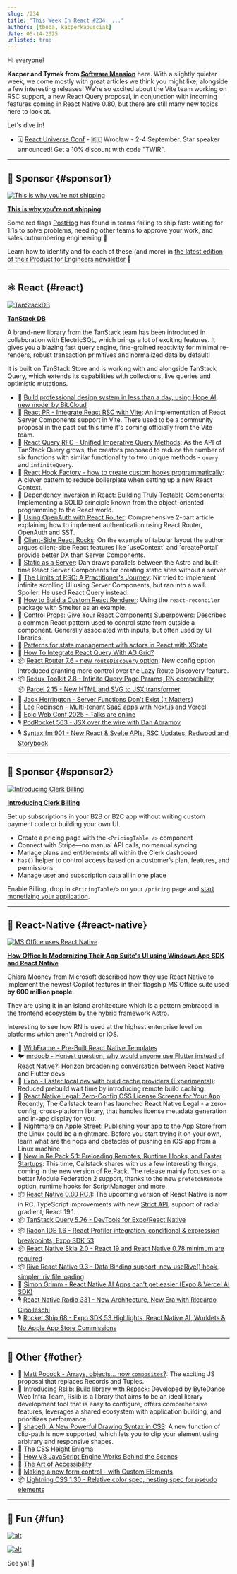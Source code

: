 ```yaml
---
slug: /234
title: "This Week In React #234: ..."
authors: [tboba, kacperkapusciak]
date: 05-14-2025
unlisted: true
---
```


Hi everyone!

**Kacper and Tymek from [Software Mansion](https://swmansion.com/?utm_source=thisweekinreact)** here. With a slightly quieter week, we come mostly with great articles we think you might like, alongside a few interesting releases\! We're so excited about the Vite team working on RSC support, a new React Query proposal, in conjunction with incoming features coming in React Native 0.80, but there are still many new topics here to look at.

Let's dive in\!

- 🗓 [React Universe Conf](https://www.reactuniverseconf.com/?utm_campaign=RUC2025&utm_source=TWIRpartnership&utm_content=savethedate) - 🇵🇱 Wrocław - 2-4 September. Star speaker announced! Get a 10% discount with code "TWIR".

<!-- truncate -->


<Support />

---

## 💸 Sponsor {#sponsor1}

[![This is why you're not shipping](/emails/issues/234/posthog.jpg)](https://go.posthog.com/twir-may14)

**[This is why you're not shipping](https://go.posthog.com/twir-may14)**

Some red flags [PostHog](https://go.posthog.com/twir-may14-ph) has found in teams failing to ship fast: waiting for 1:1s to solve problems, needing other teams to approve your work, and sales outnumbering engineering 🚩

Learn how to identify and fix each of these (and more) in [the latest edition of their Product for Engineers newsletter](https://go.posthog.com/twir-may14) 💪

---

## ⚛️ React {#react}

[![TanStackDB](/emails/issues/234/tanstackdb.png)](https://github.com/TanStack/db)

**[TanStack DB](https://github.com/TanStack/db)**

A brand-new library from the TanStack team has been introduced in collaboration with ElectricSQL, which brings a lot of exciting features. It gives you a blazing fast query engine, fine-grained reactivity for minimal re-renders, robust transaction primitives and normalized data by default\!

It is built on TanStack Store and is working with and alongside TanStack Query, which extends its capabilities with collections, live queries and optimistic mutations.

- 💸 [Build professional design system in less than a day, using Hope AI, new model by Bit.Cloud](https://bit.cloud/solutions/design-systems?utm_source=ThisWeekInReact&campaign=DesignSystem)
- 👀 [React PR \- Integrate React RSC with Vite](https://github.com/facebook/react/pull/33152): An implementation of React Server Components support in Vite. There used to be a community proposal in the past but this time it's coming officially from the Vite team.
- 👀 [React Query RFC \- Unified Imperative Query Methods](https://github.com/TanStack/query/discussions/9135): As the API of TanStack Query grows, the creators proposed to reduce the number of six functions with similar functionality to two unique methods \- `query` and `infiniteQuery`.
- 📜 [React Hook Factory \- how to create custom hooks programmatically](https://tylur.blog/react-hook-factory/): A clever pattern to reduce boilerplate when setting up a new React Context.
- 📜 [Dependency Inversion in React: Building Truly Testable Components](https://cekrem.github.io/posts/dependency-inversion-in-react/): Implementing a SOLID principle known from the object-oriented programming to the React world.
- 📜 [Using OpenAuth with React Router](https://seanpaulcampbell.com/blog/openauth-react-router/): Comprehensive 2-part article explaining how to implement authentication using React Router, OpenAuth and SST.
- 📜 [Client-Side React Rocks](https://marmelab.com/blog/2025/05/09/client-side-react-rocks.html): On the example of tabular layout the author argues client-side React features like \`useContext\` and \`createPortal\` provide better DX than Server Components.
- 📜 [Static as a Server](https://overreacted.io/static-as-a-server/): Dan draws parallels between the Astro and built-time React Server Components for creating static sites without a server.
- 📜 [The Limits of RSC: A Practitioner's Journey](https://www.nirtamir.com/articles/the-limits-of-rsc-a-practitioners-journey): Nir tried to implement infinite scrolling UI using Server Components, but ran into a wall. Spoiler: He used React Query instead.
- 📜 [How to Build a Custom React Renderer](https://blog.swmansion.com/how-to-build-a-custom-react-renderer-595dc4a9cb1c): Using the `react-reconciler` package with Smelter as an example.
- 📜 [Control Props: Give Your React Components Superpowers](https://www.epicreact.dev/control-props-give-your-react-components-superpowers-xitiw): Describes a common React pattern used to control state from outside a component. Generally associated with inputs, but often used by UI libraries.
- 📜 [Patterns for state management with actors in React with XState](https://www.typeonce.dev/article/patterns-for-state-management-with-actors-in-react-with-xstate)
- 📜 [How To Integrate React Query With AG Grid?](https://scientyficworld.org/how-to-integrate-react-query-with-ag-grid/)
- 📦 [React Router 7.6 \- new `routeDiscovery` option](https://github.com/remix-run/react-router/blob/main/CHANGELOG.md#v760): New config option introduced granting more control over the Lazy Route Discovery feature.
- 📦 [Redux Toolkit 2.8 \- Infinite Query Page Params, RN compatibility](https://github.com/reduxjs/redux-toolkit/releases/tag/v2.8.0)  
  📦 [Parcel 2.15 \- New HTML and SVG to JSX transformer](https://parceljs.org/blog/v2-15-0/)
- 🎥 [Jack Herrington \- Server Functions Don't Exist (It Matters)](https://www.youtube.com/watch?v=FPJvlhee04E)
- 🎥 [Lee Robinson \- Multi-tenant SaaS apps with Next.js and Vercel](https://www.youtube.com/watch?v=vVYlCnNjEWA)
- 🎥 [Epic Web Conf 2025 \- Talks are online](https://www.epicweb.dev/talks)
- 🎙️ [PodRocket 563 \- JSX over the wire with Dan Abramov](https://podrocket.logrocket.com/jsx-over-the-wire-dan-abramov)
- 🎙️ [Syntax.fm 901 \- New React & Svelte APIs, RSC Updates, Redwood and Storybook](https://syntax.fm/show/901/js-news-new-react-and-svelte-apis-rsc-updates-redwood-and-storybook)

<SubscribeFormEmbed placement="middle" />

---

## 💸 Sponsor {#sponsor2}

[![Introducing Clerk Billing](/emails/issues/234/clerk.jpg)](https://go.clerk.com/LphCouG)

**[Introducing Clerk Billing](https://go.clerk.com/LphCouG)**

Set up subscriptions in your B2B or B2C app without writing custom payment code or building your own UI.

- Create a pricing page with the `<PricingTable />` component
- Connect with Stripe—no manual API calls, no manual syncing
- Manage plans and entitlements all within the Clerk dashboard
- `has()` helper to control access based on a customer’s plan, features, and permissions
- Manage user and subscription data all in one place

Enable Billing, drop in `<PricingTable/>` on your `/pricing` page and [start monetizing your application](https://go.clerk.com/LphCouG).

---

## 📱 React-Native {#react-native}

[![MS Office uses React Native](/emails/issues/234/microsoft-uses-react-native.png)](https://devblogs.microsoft.com/react-native/2025-05-09-office-modernize/)

**[How Office Is Modernizing Their App Suite's UI using Windows App SDK and React Native](https://devblogs.microsoft.com/react-native/2025-05-09-office-modernize/)**

Chiara Mooney from Microsoft described how they use React Native to implement the newest Copilot features in their flagship MS Office suite used **by 600 million people**.

They are using it in an island architecture which is a pattern embraced in the frontend ecosystem by the hybrid framework Astro.

Interesting to see how RN is used at the highest enterprise level on platforms which aren't Android or iOS.

- 💸 [WithFrame - Pre-Built React Native Templates](https://withfra.me)
- 🐦 [mrdoob \- Honest question, why would anyone use Flutter instead of React Native?](https://x.com/mrdoob/status/1920861880911884771): Horizon broadening conversation between React Native and Flutter devs
- 📜 [Expo \- Faster local dev with build cache providers (Experimental)](https://expo.dev/blog/build-cache-providers-in-expo): Reduced prebuild wait time by introducing remote build caching.
- 📜 [React Native Legal: Zero-Config OSS License Screens for Your App](https://www.callstack.com/blog/react-native-legal-acknowledge-open-source-libraries-in-your-app?utm_campaign=Open_Source&utm_source=twitter&utm_medium=social&utm_content=post_13_05_2025): Recently, The Callstack team has launched React Native Legal \- a zero-config, cross-platform library, that handles license metadata generation and in-app display for you.
- 📜 [Nightmare on Apple Street](https://byk.im/posts/apple-code-signing-x-platform/): Publishing your app to the App Store from the Linux could be a nightmare. Before you start trying it on your own, learn what are the hops and obstacles of pushing an iOS app from a Linux machine.
- 📜 [New in Re.Pack 5.1: Preloading Remotes, Runtime Hooks, and Faster Startups](https://www.callstack.com/blog/new-in-re-pack-5-1): This time, Callstack shares with us a few interesting things, coming in the new version of Re.Pack. The release mainly focuses on a better Module Federation 2 support, thanks to the new `prefetchRemote` option, runtime hooks for ScriptManager and more.
- 📦 [React Native 0.80 RC.1](https://github.com/facebook/react-native/releases/tag/v0.80.0-rc.1): The upcoming version of React Native is now in RC. TypeScript improvements with new [Strict API](https://github.com/react-native-community/discussions-and-proposals/blob/main/proposals/0894-deprecate-subpath-imports.md#parallel-effort-strict-typescript-api), support of radial gradient, React 19.1.
- 📦 [TanStack Query 5.76 \- DevTools for Expo/React Native](https://github.com/TanStack/query/releases/tag/v5.76.0)
- 📦 [Radon IDE 1.6 \- React Profiler integration, conditional & expression breakpoints, ​Expo SDK 53](https://github.com/software-mansion/radon-ide/releases/tag/v1.6.0)
- 📦 [React Native Skia 2.0 \- React 19 and React Native 0.78 minimum are required](https://github.com/Shopify/react-native-skia/releases/tag/v2.0.0)
- 📦 [Rive React Native 9.3 \- Data Binding support, new useRive() hook, simpler .riv file loading](https://github.com/rive-app/rive-react-native/releases/tag/v9.3.0)
- 🎥 [Simon Grimm \- React Native AI Apps can't get easier (Expo & Vercel AI SDK)](https://www.youtube.com/watch?v=W9bbVJwCyqo)
- 🎙️ [React Native Radio 331 \- New Architecture, New Era with Riccardo Cipolleschi](https://infinite.red/react-native-radio/rnr-331-new-architecture-new-era-with-riccardo-cipolleschi)
- 🎙️ [Rocket Ship 68 \- Expo SDK 53 Highlights, React Native AI, Worklets & No Apple App Store Commissions](https://podcast.galaxies.dev/episodes/068-expo-sdk-53-highlights-react-native-ai-worklets-no-apple-app-store-commissions)

---

## 🔀 Other {#other}

- 🎥 [Matt Pocock \- Arrays, objects... now `composites`?](https://www.youtube.com/watch?v=hFenspfGLTk): The exciting JS proposal that replaces Records and Tuples.
- 📜 [Introducing Rslib: Build library with Rspack](https://lib.rsbuild.dev/blog/introducing-rslib): Developed by ByteDance Web Infra Team, Rslib is a library that aims to be an ideal library development tool that is easy to configure, offers comprehensive features, leverages a shared ecosystem with application building, and prioritizes performance.
- 📜 [shape(): A New Powerful Drawing Syntax in CSS](https://frontendmasters.com/blog/shape-a-new-powerful-drawing-syntax-in-css/): A new function of clip-path is now supported, which lets you to clip your element using arbitrary and responsive shapes.
- 📜 [The CSS Height Enigma](https://www.joshwcomeau.com/css/height-enigma/)
- 📜 [How V8 JavaScript Engine Works Behind the Scenes](https://www.deepintodev.com/blog/how-v8-javascript-engine-works-behind-the-scenes)
- 📜 [The Art of Accessibility](https://playfulprogramming.com/collections/art-of-accessibility)
- 📜 [Making a new form control \- with Custom Elements](https://plainvanillaweb.com/blog/articles/2025-05-09-form-control/)
- 📦 [Lightning CSS 1.30 \- Relative color spec, nesting spec for pseudo elements](https://github.com/parcel-bundler/lightningcss/releases/tag/v1.30.0)

---

## 🤭 Fun {#fun}

[![alt](/emails/issues/234/meme.png)](https://x.com/adamwathan/status/1922002165884682690)

[![alt](/emails/issues/234/meme2.png)](https://x.com/Baconbrix/status/1922134704330854557)

See ya! 👋
